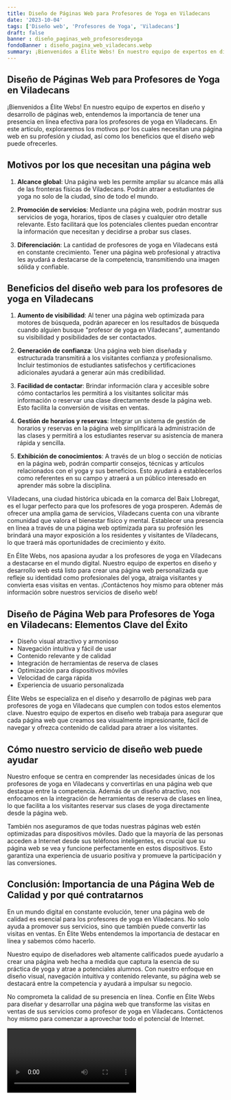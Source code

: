 ```yaml
---
title: Diseño de Páginas Web para Profesores de Yoga en Viladecans
date: '2023-10-04'
tags: ['Diseño web', 'Profesores de Yoga', 'Viladecans']
draft: false
banner : diseño_paginas_web_profesoresdeyoga
fondoBanner : diseño_pagina_web_viladecans.webp
summary: ¡Bienvenidos a Élite Webs! En nuestro equipo de expertos en diseño y desarrollo de páginas web, entendemos la importancia de tener una presencia en línea efectiva para los profesores de yoga en Viladecans. En este artículo, exploraremos los motivos por los cuales necesitan una página web en su profesión y ciudad, así como los beneficios que el diseño web puede ofrecerles.
---
```


## Diseño de Páginas Web para Profesores de Yoga en Viladecans

¡Bienvenidos a Élite Webs! En nuestro equipo de expertos en diseño y desarrollo de páginas web, entendemos la importancia de tener una presencia en línea efectiva para los profesores de yoga en Viladecans. En este artículo, exploraremos los motivos por los cuales necesitan una página web en su profesión y ciudad, así como los beneficios que el diseño web puede ofrecerles.

## Motivos por los que necesitan una página web

1. **Alcance global**: Una página web les permite ampliar su alcance más allá de las fronteras físicas de Viladecans. Podrán atraer a estudiantes de yoga no solo de la ciudad, sino de todo el mundo.

2. **Promoción de servicios**: Mediante una página web, podrán mostrar sus servicios de yoga, horarios, tipos de clases y cualquier otro detalle relevante. Esto facilitará que los potenciales clientes puedan encontrar la información que necesitan y decidirse a probar sus clases.

3. **Diferenciación**: La cantidad de profesores de yoga en Viladecans está en constante crecimiento. Tener una página web profesional y atractiva les ayudará a destacarse de la competencia, transmitiendo una imagen sólida y confiable.

## Beneficios del diseño web para los profesores de yoga en Viladecans

1. **Aumento de visibilidad**: Al tener una página web optimizada para motores de búsqueda, podrán aparecer en los resultados de búsqueda cuando alguien busque "profesor de yoga en Viladecans", aumentando su visibilidad y posibilidades de ser contactados.

2. **Generación de confianza**: Una página web bien diseñada y estructurada transmitirá a los visitantes confianza y profesionalismo. Incluir testimonios de estudiantes satisfechos y certificaciones adicionales ayudará a generar aún más credibilidad.

3. **Facilidad de contactar**: Brindar información clara y accesible sobre cómo contactarlos les permitirá a los visitantes solicitar más información o reservar una clase directamente desde la página web. Esto facilita la conversión de visitas en ventas.

4. **Gestión de horarios y reservas**: Integrar un sistema de gestión de horarios y reservas en la página web simplificará la administración de las clases y permitirá a los estudiantes reservar su asistencia de manera rápida y sencilla.

5. **Exhibición de conocimientos**: A través de un blog o sección de noticias en la página web, podrán compartir consejos, técnicas y artículos relacionados con el yoga y sus beneficios. Esto ayudará a establecerlos como referentes en su campo y atraerá a un público interesado en aprender más sobre la disciplina.

Viladecans, una ciudad histórica ubicada en la comarca del Baix Llobregat, es el lugar perfecto para que los profesores de yoga prosperen. Además de ofrecer una amplia gama de servicios, Viladecans cuenta con una vibrante comunidad que valora el bienestar físico y mental. Establecer una presencia en línea a través de una página web optimizada para su profesión les brindará una mayor exposición a los residentes y visitantes de Viladecans, lo que traerá más oportunidades de crecimiento y éxito.

En Élite Webs, nos apasiona ayudar a los profesores de yoga en Viladecans a destacarse en el mundo digital. Nuestro equipo de expertos en diseño y desarrollo web está listo para crear una página web personalizada que refleje su identidad como profesionales del yoga, atraiga visitantes y convierta esas visitas en ventas. ¡Contáctenos hoy mismo para obtener más información sobre nuestros servicios de diseño web!

<GifSeo />

<Cta />

## Diseño de Página Web para Profesores de Yoga en Viladecans: Elementos Clave del Éxito

- Diseño visual atractivo y armonioso
- Navegación intuitiva y fácil de usar
- Contenido relevante y de calidad
- Integración de herramientas de reserva de clases
- Optimización para dispositivos móviles
- Velocidad de carga rápida
- Experiencia de usuario personalizada

Élite Webs se especializa en el diseño y desarrollo de páginas web para profesores de yoga en Viladecans que cumplen con todos estos elementos clave. Nuestro equipo de expertos en diseño web trabaja para asegurar que cada página web que creamos sea visualmente impresionante, fácil de navegar y ofrezca contenido de calidad para atraer a los visitantes.

## Cómo nuestro servicio de diseño web puede ayudar

Nuestro enfoque se centra en comprender las necesidades únicas de los profesores de yoga en Viladecans y convertirlas en una página web que destaque entre la competencia. Además de un diseño atractivo, nos enfocamos en la integración de herramientas de reserva de clases en línea, lo que facilita a los visitantes reservar sus clases de yoga directamente desde la página web.

También nos aseguramos de que todas nuestras páginas web estén optimizadas para dispositivos móviles. Dado que la mayoría de las personas acceden a Internet desde sus teléfonos inteligentes, es crucial que su página web se vea y funcione perfectamente en estos dispositivos. Esto garantiza una experiencia de usuario positiva y promueve la participación y las conversiones.

## Conclusión: Importancia de una Página Web de Calidad y por qué contratarnos

En un mundo digital en constante evolución, tener una página web de calidad es esencial para los profesores de yoga en Viladecans. No solo ayuda a promover sus servicios, sino que también puede convertir las visitas en ventas. En Élite Webs entendemos la importancia de destacar en línea y sabemos cómo hacerlo.

Nuestro equipo de diseñadores web altamente calificados puede ayudarlo a crear una página web hecha a medida que captura la esencia de su práctica de yoga y atrae a potenciales alumnos. Con nuestro enfoque en diseño visual, navegación intuitiva y contenido relevante, su página web se destacará entre la competencia y ayudará a impulsar su negocio.

No comprometa la calidad de su presencia en línea. Confíe en Élite Webs para diseñar y desarrollar una página web que transforme las visitas en ventas de sus servicios como profesor de yoga en Viladecans. Contáctenos hoy mismo para comenzar a aprovechar todo el potencial de Internet.

<Video />

<CtaBot job='Profesores de Yoga' city='Viladecans'/>

<Gmaps query='Viladecans+españa+maps' />